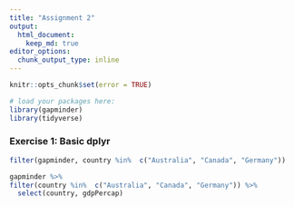 ```yaml
---
title: "Assignment 2"
output: 
  html_document: 
    keep_md: true 
editor_options: 
  chunk_output_type: inline
---
```


```r
knitr::opts_chunk$set(error = TRUE)
```

```r
# load your packages here:
library(gapminder)
library(tidyverse)
``` 

### Exercise 1: Basic dplyr 

```r
filter(gapminder, country %in%  c("Australia", "Canada", "Germany")) 
```

```r
gapminder %>%
filter(country %in%  c("Australia", "Canada", "Germany")) %>% 
  select(country, gdpPercap) 
```